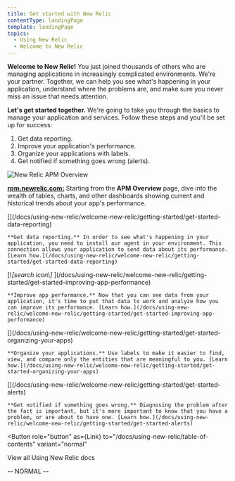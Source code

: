 ```yaml
---
title: Get started with New Relic
contentType: landingPage
template: landingPage
topics:
  - Using New Relic
  - Welcome to New Relic
---
```



**Welcome to New Relic!** You just joined thousands of others who are managing applications in increasingly complicated environments. We're your partner. Together, we can help you see what's happening in your application, understand where the problems are, and make sure you never miss an issue that needs attention.

**Let's get started together.** We're going to take you through the basics to manage your application and services. Follow these steps and you'll be set up for success:

1. Get data reporting.
2. Improve your application's performance.
3. Organize your applications with labels.
4. Get notified if something goes wrong (alerts).

![New Relic APM Overview](./images/apm-landing-page.png "New Relic APM Overview")

[**rpm.newrelic.com:**](https://rpm.newrelic.com) Starting from the **APM Overview** page, dive into the wealth of tables, charts, and other dashboards showing current and historical trends about your app's performance.

<LandingPageTileGrid>
  <LandingPageTile>
    [<Icon name="list" size="3em"/>](/docs/using-new-relic/welcome-new-relic/getting-started/get-started-data-reporting)

    **Get data reporting.** In order to see what's happening in your application, you need to install our agent in your environment. This connection allows your application to send data about its performance. [Learn how.](/docs/using-new-relic/welcome-new-relic/getting-started/get-started-data-reporting)
  </LandingPageTile>

  <LandingPageTile>
    [<i aria-hidden="true" className="fa fa-area-chart fa-3x color_apm">\[search icon\]
    </i>](/docs/using-new-relic/welcome-new-relic/getting-started/get-started-improving-app-performance)

    **Improve app performance.** Now that you can see data from your application, it's time to put that data to work and analyze how you can improve its performance. [Learn how.](/docs/using-new-relic/welcome-new-relic/getting-started/get-started-improving-app-performance)
  </LandingPageTile>

  <LandingPageTile>
    [<Icon name="tag" size="3em"/>](/docs/using-new-relic/welcome-new-relic/getting-started/get-started-organizing-your-apps)

    **Organize your applications.** Use labels to make it easier to find, view, and compare only the entities that are meaningful to you. [Learn how.](/docs/using-new-relic/welcome-new-relic/getting-started/get-started-organizing-your-apps)
  </LandingPageTile>

  <LandingPageTile>
    [<Icon name="alert-triangle" size="3em"/>](/docs/using-new-relic/welcome-new-relic/getting-started/get-started-alerts)

    **Get notified if something goes wrong.** Diagnosing the problem after the fact is important, but it's more important to know that you have a problem, or are about to have one. [Learn how.](/docs/using-new-relic/welcome-new-relic/getting-started/get-started-alerts)
  </LandingPageTile>
</LandingPageTileGrid>

<Button
  role="button"
  as={Link}
  to="/docs/using-new-relic/table-of-contents"
  variant="normal"
>
  View all Using New Relic docs
</Button>

\-- NORMAL --
